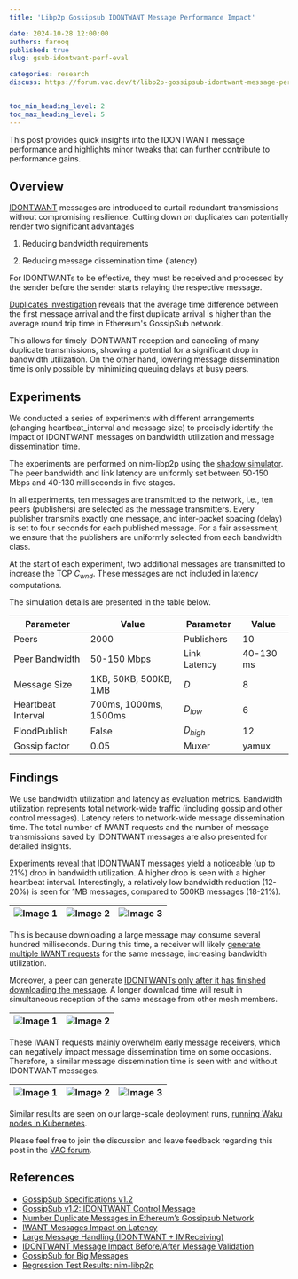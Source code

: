 ---
title: 'Libp2p Gossipsub IDONTWANT Message Performance Impact'

date: 2024-10-28 12:00:00
authors: farooq
published: true
slug: gsub-idontwant-perf-eval

categories: research
discuss: https://forum.vac.dev/t/libp2p-gossipsub-idontwant-message-performance-impact/374


toc_min_heading_level: 2
toc_max_heading_level: 5
---

This post provides quick insights into the IDONTWANT message performance and highlights minor tweaks that can further contribute to performance gains.
<!--truncate-->

## Overview

[IDONTWANT](https://github.com/libp2p/specs/blob/master/pubsub/gossipsub/gossipsub-v1.2.md?plain=1#L52) messages are introduced to curtail redundant transmissions without compromising resilience. 
Cutting down on duplicates can potentially render two significant advantages

1. Reducing bandwidth requirements 

2. Reducing message dissemination time (latency)


For IDONTWANTs to be effective, they must be received and processed by the sender before the sender starts relaying the respective message. 

[Duplicates investigation](https://ethresear.ch/t/number-duplicate-messages-in-ethereums-gossipsub-network/19921#arrival-time-of-duplicates-9) reveals that 
the average time difference between the first message arrival and the first duplicate arrival is higher than the average round trip time in Ethereum's GossipSub network. 

This allows for timely IDONTWANT reception and canceling of many duplicate transmissions, 
showing a potential for a significant drop in bandwidth utilization. 
On the other hand, lowering message dissemination time is only possible by minimizing queuing delays at busy peers. 

## Experiments

We conducted a series of experiments with different arrangements (changing heartbeat_interval and message size) 
to precisely identify the impact of IDONTWANT messages on bandwidth utilization and message dissemination time. 

The experiments are performed on nim-libp2p using the [shadow simulator](https://github.com/vacp2p/dst-gossipsub-test-node/pull/4). 
The peer bandwidth and link latency are uniformly set between 50-150 Mbps and 40-130 milliseconds in five stages. 

In all experiments, ten messages are transmitted to the network, i.e., 
ten peers (publishers) are selected as the message transmitters. 
Every publisher transmits exactly one message, 
and inter-packet spacing (delay) is set to four seconds for each published message. 
For a fair assessment, we ensure that the publishers are uniformly selected from each bandwidth class. 

At the start of each experiment, two additional messages are transmitted to increase the TCP $C_{wnd}$.
These messages are not included in latency computations. 

The simulation details are presented in the table below.


| **Parameter** | **Value** | **Parameter** | **Value** |
| ------------- | --------- | ------------- | --------- |
| Peers | 2000 | Publishers | 10 |
| Peer Bandwidth | 50-150 Mbps | Link Latency | 40-130 ms |
| Message Size | 1KB, 50KB, 500KB, 1MB | $D$ | 8 |
| Heartbeat Interval | 700ms, 1000ms, 1500ms | $D_{low}$ | 6 |
| FloodPublish | False | $D_{high}$ | 12 |
| Gossip factor | 0.05 | Muxer | yamux |


## Findings

We use bandwidth utilization and latency as evaluation metrics. 
Bandwidth utilization represents total network-wide traffic (including gossip and other control messages). 
Latency refers to network-wide message dissemination time. 
The total number of IWANT requests and the number of message transmissions saved by IDONTWANT messages are also presented for detailed insights.


Experiments reveal that IDONTWANT messages yield a noticeable (up to 21%) drop in bandwidth utilization. 
A higher drop is seen with a higher heartbeat interval. 
Interestingly, a relatively low bandwidth reduction (12-20%) is seen for 1MB messages, 
compared to 500KB messages (18-21%).   


| ![Image 1](/img/idontwanttest/BW_700ms.png) | ![Image 2](/img/idontwanttest/BW_1000ms.png) | ![Image 3](/img/idontwanttest/BW_1500ms.png) |
|-----------------------------|-----------------------------|-----------------------------|


This is because downloading a large message may consume several hundred milliseconds. 
During this time, a receiver will likely 
[generate multiple IWANT requests](https://forum.vac.dev/t/iwant-messages-may-have-negative-impact-on-message-dissemination-latency-for-large-messages/366) 
for the same message, increasing bandwidth utilization. 

Moreover, a peer can generate 
[IDONTWANTs only after it has finished downloading the message](https://forum.vac.dev/t/large-message-handling-idontwant-imreceiving/281). 
A longer download time will result in simultaneous reception of the same message from other mesh members. 


| ![Image 1](/img/idontwanttest/IWANT_Requests.png) | ![Image 2](/img/idontwanttest/IDONTWANT_Saves.png) |
|-----------------------------|-----------------------------|


These IWANT requests mainly overwhelm early message receivers, 
which can negatively impact message dissemination time on some occasions. 
Therefore, a similar message dissemination time is seen with and without IDONTWANT messages. 


| ![Image 1](/img/idontwanttest/Lat_700ms.png) | ![Image 2](/img/idontwanttest/Lat_1000ms.png) | ![Image 3](/img/idontwanttest/Lat_1500ms.png) |
|-----------------------------|-----------------------------|-----------------------------|

Similar results are seen on our large-scale deployment runs, 
[running Waku nodes in Kubernetes](https://zealous-polka-dc7.notion.site/Nim-libp2p-v1-5-0-regression-testing-August-2024-25edba733c704ccaa411919555c5db1a).

Please feel free to join the discussion and leave feedback regarding this post in the
[VAC forum](https://forum.vac.dev/t/libp2p-gossipsub-idontwant-message-performance-impact/374).


## References

- [GossipSub Specifications v1.2](https://github.com/libp2p/specs/blob/master/pubsub/gossipsub/gossipsub-v1.2.md)
- [GossipSub v1.2: IDONTWANT Control Message](https://github.com/libp2p/specs/pull/548)
- [Number Duplicate Messages in Ethereum’s Gossipsub Network](https://ethresear.ch/t/number-duplicate-messages-in-ethereums-gossipsub-network/19921)
- [IWANT Messages Impact on Latency ](https://forum.vac.dev/t/iwant-messages-may-have-negative-impact-on-message-dissemination-latency-for-large-messages/366)
- [Large Message Handling (IDONTWANT + IMReceiving)](https://forum.vac.dev/t/large-message-handling-idontwant-imreceiving/281)
- [IDONTWANT Message Impact Before/After Message Validation](https://forum.vac.dev/t/idontwant-message-impact/283)
- [GossipSub for Big Messages](https://hackmd.io/X1DoBHtYTtuGqYg0qK4zJw#2)
- [Regression Test Results: nim-libp2p](https://zealous-polka-dc7.notion.site/Nim-libp2p-v1-5-0-regression-testing-August-2024-25edba733c704ccaa411919555c5db1a)

